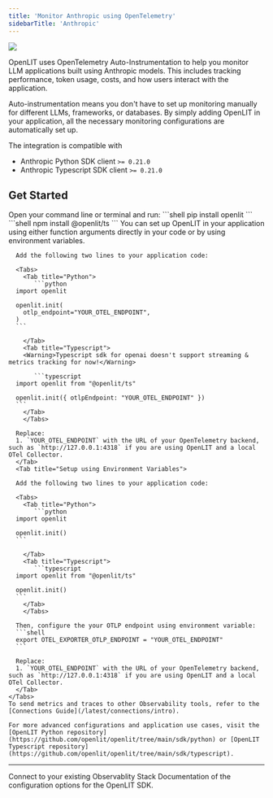 ```yaml
---
title: 'Monitor Anthropic using OpenTelemetry'
sidebarTitle: 'Anthropic'
---
```


<Frame>
  <img src="/images/docs-anthropic-banner.gif" />
</Frame>

OpenLIT uses OpenTelemetry Auto-Instrumentation to help you monitor LLM applications built using Anthropic models. This includes tracking performance, token usage, costs, and how users interact with the application.

Auto-instrumentation means you don't have to set up monitoring manually for different LLMs, frameworks, or databases. By simply adding OpenLIT in your application, all the necessary monitoring configurations are automatically set up.

The integration is compatible with  
- Anthropic Python SDK client `>= 0.21.0` 
- Anthropic Typescript SDK client `>= 0.21.0` 

## Get Started 

<Steps>
    <Step title="Install OpenLIT">
      Open your command line or terminal and run:
      <Tabs>
        <Tab title="Python">
           ```shell
                pip install openlit
           ```
        </Tab>
        <Tab title="Typescript">
           ```shell
                npm install @openlit/ts
           ```
        </Tab>
        </Tabs>
    </Step>
    <Step title="Initialize OpenLIT in your Application">
    You can set up OpenLIT in your application using either function arguments directly in your code or by using environment variables.
    <Tabs>
      <Tab title="Setup using function arguments">

      Add the following two lines to your application code:

      <Tabs>
        <Tab title="Python">
           ```python
      import openlit

      openlit.init(
        otlp_endpoint="YOUR_OTEL_ENDPOINT", 
      )
      ```

        </Tab>
        <Tab title="Typescript">
        <Warning>Typescript sdk for openai doesn't support streaming & metrics tracking for now!</Warning>

           ```typescript
      import openlit from "@openlit/ts"

      openlit.init({ otlpEndpoint: "YOUR_OTEL_ENDPOINT" })
      ```
        </Tab>
        </Tabs>

      Replace:
      1. `YOUR_OTEL_ENDPOINT` with the URL of your OpenTelemetry backend, such as `http://127.0.0.1:4318` if you are using OpenLIT and a local OTel Collector.
      </Tab>
      <Tab title="Setup using Environment Variables">
      
      Add the following two lines to your application code:

      <Tabs>
        <Tab title="Python">
           ```python
      import openlit

      openlit.init()
      ```

        </Tab>
        <Tab title="Typescript">
           ```typescript
      import openlit from "@openlit/ts"

      openlit.init()
      ```
        </Tab>
        </Tabs>

      Then, configure the your OTLP endpoint using environment variable:
      ```shell
      export OTEL_EXPORTER_OTLP_ENDPOINT = "YOUR_OTEL_ENDPOINT"
      ```

      Replace:
      1. `YOUR_OTEL_ENDPOINT` with the URL of your OpenTelemetry backend, such as `http://127.0.0.1:4318` if you are using OpenLIT and a local OTel Collector. 
      </Tab>
    </Tabs>
    To send metrics and traces to other Observability tools, refer to the [Connections Guide](/latest/connections/intro).

    For more advanced configurations and application use cases, visit the [OpenLIT Python repository](https://github.com/openlit/openlit/tree/main/sdk/python) or [OpenLIT Typescript repository](https://github.com/openlit/openlit/tree/main/sdk/typescript).
  </Step>
</Steps>

---

<CardGroup cols={2}>
<Card title="Connections" href="/latest/connections/intro" icon='link'>
Connect to your existing Observablity Stack
</Card>
<Card title="SDK configuration" href="/latest/sdk-configuration" icon='file-code'>
Documentation of the configuration options for the OpenLIT SDK.
</Card>
</CardGroup>